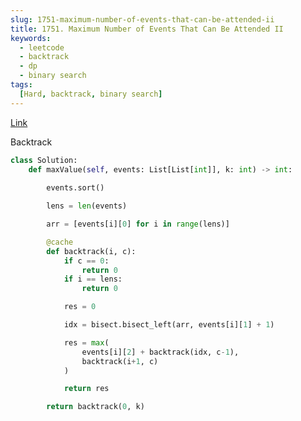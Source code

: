```yaml
---
slug: 1751-maximum-number-of-events-that-can-be-attended-ii
title: 1751. Maximum Number of Events That Can Be Attended II
keywords:
  - leetcode
  - backtrack
  - dp
  - binary search
tags:
  [Hard, backtrack, binary search]
---
```


[Link](https://leetcode.com/problems/maximum-number-of-events-that-can-be-attended-ii/description/)

Backtrack

```python
class Solution:
    def maxValue(self, events: List[List[int]], k: int) -> int:
        
        events.sort()

        lens = len(events)

        arr = [events[i][0] for i in range(lens)]

        @cache
        def backtrack(i, c):
            if c == 0:
                return 0
            if i == lens:
                return 0

            res = 0

            idx = bisect.bisect_left(arr, events[i][1] + 1)

            res = max(
                events[i][2] + backtrack(idx, c-1),
                backtrack(i+1, c)
            )

            return res

        return backtrack(0, k)
```
